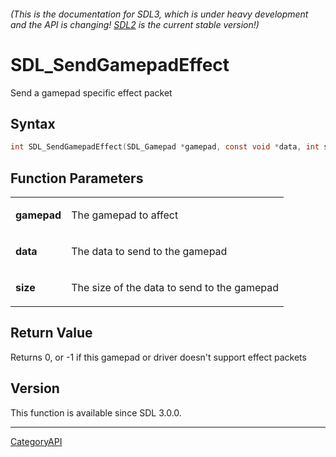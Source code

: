 ====== (This is the documentation for SDL3, which is under heavy development and the API is changing! [https://wiki.libsdl.org/SDL2/ SDL2] is the current stable version!) ======
= SDL_SendGamepadEffect =

Send a gamepad specific effect packet 

== Syntax ==

<syntaxhighlight lang='c'>
int SDL_SendGamepadEffect(SDL_Gamepad *gamepad, const void *data, int size);
</syntaxhighlight>

== Function Parameters ==

{|
|'''gamepad'''
|The gamepad to affect
|-
|'''data'''
|The data to send to the gamepad
|-
|'''size'''
|The size of the data to send to the gamepad
|}

== Return Value ==

Returns 0, or -1 if this gamepad or driver doesn't support effect packets

== Version ==

This function is available since SDL 3.0.0.

----
[[CategoryAPI]]


